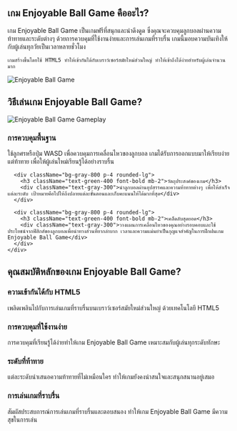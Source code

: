## เกม Enjoyable Ball Game คืออะไร?
<div className="flex flex-col md:flex-row items-center gap-8">
  <div className="w-full md:w-1/2 text-xl">
    เกม Enjoyable Ball Game เป็นเกมฟรีที่สนุกและน่าดึงดูด ซึ่งคุณจะควบคุมลูกบอลผ่านความท้าทายและระดับต่างๆ ด้วยการควบคุมที่ใช้งานง่ายและการเล่นเกมที่ราบรื่น เกมนี้มอบความบันเทิงให้กับผู้เล่นทุกวัยเป็นเวลาหลายชั่วโมง

    เกมสร้างขึ้นโดยใช้ HTML5 ทำให้เข้ากันได้กับเบราว์เซอร์สมัยใหม่ส่วนใหญ่ ทำให้เข้าถึงได้ง่ายสำหรับผู้เล่นจำนวนมาก
  </div>
  <div className="w-full md:w-1/2 flex justify-center items-center">
    <img 
      src="https://public-image.fafafa.ai/cm3tvyn990002mp4f5v0tdr5g/2025-01-07/images/1736252724407-f6bjdh.png" 
      alt="Enjoyable Ball Game" 
      className="w-4/5 h-auto"
    />
  </div>
</div>

## วิธีเล่นเกม Enjoyable Ball Game?

<div className="flex flex-col md:flex-row items-center gap-8">
  <div className="w-full md:w-1/2">
    <img 
      src="https://public-image.fafafa.ai/cm3tvyn990002mp4f5v0tdr5g/2025-01-07/images/1736252724407-f6bjdh.png" 
      alt="Enjoyable Ball Game Gameplay" 
      className="w-4/5 h-auto mx-auto"
    />
  </div>
  <div className="w-full md:w-1/2">
    <div className="grid grid-cols-1 gap-4 mt-0">
      <div className="bg-gray-800 p-4 rounded-lg">
        <h3 className="text-green-400 font-bold mb-2">การควบคุมพื้นฐาน</h3>
        <div className="text-gray-300">
          ใช้ลูกศรหรือปุ่ม WASD เพื่อควบคุมการเคลื่อนไหวของลูกบอล เกมได้รับการออกแบบมาให้เรียบง่ายแต่ท้าทาย เพื่อให้ผู้เล่นใหม่เรียนรู้ได้อย่างราบรื่น
        </div>
      </div>

      <div className="bg-gray-800 p-4 rounded-lg">
        <h3 className="text-green-400 font-bold mb-2">วัตถุประสงค์ของเกม</h3>
        <div className="text-gray-300">นำลูกบอลผ่านอุปสรรคและความท้าทายต่างๆ เพื่อให้สำเร็จแต่ละระดับ เป้าหมายคือไปให้ถึงปลายแต่ละขั้นตอนและเก็บคะแนนให้ได้มากที่สุด</div>
      </div>

      <div className="bg-gray-800 p-4 rounded-lg">
        <h3 className="text-green-400 font-bold mb-2">เคล็ดลับสุดยอด</h3>
        <div className="text-gray-300">วางแผนการเคลื่อนไหวของคุณอย่างรอบคอบและใช้ประโยชน์จากฟิสิกส์ของลูกบอลเพื่อนำทางส่วนที่ยากลำบาก เวลาและความแม่นยำเป็นกุญแจสำคัญในการฝึกฝนเกม Enjoyable Ball Game</div>
      </div>
    </div>
  </div>
</div>


## คุณสมบัติหลักของเกม Enjoyable Ball Game?

<div className="grid grid-cols-1 md:grid-cols-2 gap-4">
  <div className="bg-gray-800 p-4 rounded-lg">
    <h3 className="text-green-400 font-bold mb-2">ความเข้ากันได้กับ HTML5</h3>
    <div className="text-gray-300">เพลิดเพลินไปกับการเล่นเกมที่ราบรื่นบนเบราว์เซอร์สมัยใหม่ส่วนใหญ่ ด้วยเทคโนโลยี HTML5</div>
  </div>

  <div className="bg-gray-800 p-4 rounded-lg">
    <h3 className="text-green-400 font-bold mb-2">การควบคุมที่ใช้งานง่าย</h3>
    <div className="text-gray-300">การควบคุมที่เรียนรู้ได้ง่ายทำให้เกม Enjoyable Ball Game เหมาะสมกับผู้เล่นทุกระดับทักษะ</div>
  </div>

  <div className="bg-gray-800 p-4 rounded-lg">
    <h3 className="text-green-400 font-bold mb-2">ระดับที่ท้าทาย</h3>
    <div className="text-gray-300">แต่ละระดับนำเสนอความท้าทายที่ไม่เหมือนใคร ทำให้เกมยังคงน่าสนใจและสนุกสนานอยู่เสมอ</div>
  </div>

  <div className="bg-gray-800 p-4 rounded-lg">
    <h3 className="text-green-400 font-bold mb-2">การเล่นเกมที่ราบรื่น</h3>
    <div className="text-gray-300">สัมผัสประสบการณ์การเล่นเกมที่ราบรื่นและตอบสนอง ทำให้เกม Enjoyable Ball Game มีความสุขในการเล่น</div>
  </div>
</div>